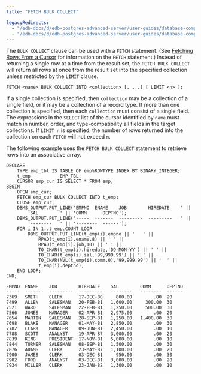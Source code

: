```yaml
---
title: "FETCH BULK COLLECT"

legacyRedirects:
  - "/edb-docs/d/edb-postgres-advanced-server/user-guides/database-compatibility-stored-procedural-language-guide/13/fetch_bulk_collect.html"
  - "/edb-docs/d/edb-postgres-advanced-server/user-guides/database-compatibility-stored-procedural-language-guide/latest/fetch_bulk_collect.html"
---
```


<div id="fetch_bulk_collect" class="registered_link"></div>

The `BULK COLLECT` clause can be used with a `FETCH` statement. (See [Fetching Rows From a Cursor](../../08_static_cursors/03_fetching_rows_from_a_cursor/#fetching_rows_from_a_cursor) for information on the `FETCH` statement.) Instead of returning a single row at a time from the result set, the `FETCH BULK COLLECT` will return all rows at once from the result set into the specified collection unless restricted by the `LIMIT` clause.

```text
FETCH <name> BULK COLLECT INTO <collection> [, ...] [ LIMIT <n> ];
```

If a single collection is specified, then `collection` may be a collection of a single field, or it may be a collection of a record type. If more than one collection is specified, then each `collection` must consist of a single field. The expressions in the `SELECT` list of the cursor identified by `name` must match in number, order, and type-compatibility all fields in the target collections. If `LIMIT n` is specified, the number of rows returned into the collection on each `FETCH` will not exceed `n`.

The following example uses the `FETCH BULK COLLECT` statement to retrieve rows into an associative array.

```text
DECLARE
    TYPE emp_tbl IS TABLE OF emp%ROWTYPE INDEX BY BINARY_INTEGER;
    t_emp           EMP_TBL;
    CURSOR emp_cur IS SELECT * FROM emp;
BEGIN
    OPEN emp_cur;
    FETCH emp_cur BULK COLLECT INTO t_emp;
    CLOSE emp_cur;
    DBMS_OUTPUT.PUT_LINE('EMPNO  ENAME    JOB        HIREDATE    ' ||
        'SAL        ' || 'COMM      DEPTNO');
    DBMS_OUTPUT.PUT_LINE('-----  -------  ---------  ---------   ' ||
        '--------   ' || '--------  ------');
    FOR i IN 1..t_emp.COUNT LOOP
        DBMS_OUTPUT.PUT_LINE(t_emp(i).empno || '   ' ||
            RPAD(t_emp(i).ename,8) || ' ' ||
            RPAD(t_emp(i).job,10) || ' ' ||
            TO_CHAR(t_emp(i).hiredate,'DD-MON-YY') || ' ' ||
            TO_CHAR(t_emp(i).sal,'99,999.99') || ' ' ||
            TO_CHAR(NVL(t_emp(i).comm,0),'99,999.99') || '  ' ||
            t_emp(i).deptno);
    END LOOP;
END;

EMPNO  ENAME    JOB        HIREDATE    SAL        COMM      DEPTNO
-----  -------  ---------  ---------   --------   --------  ------
7369   SMITH    CLERK      17-DEC-80     800.00        .00  20
7499   ALLEN    SALESMAN   20-FEB-81   1,600.00     300.00  30
7521   WARD     SALESMAN   22-FEB-81   1,250.00     500.00  30
7566   JONES    MANAGER    02-APR-81   2,975.00        .00  20
7654   MARTIN   SALESMAN   28-SEP-81   1,250.00   1,400.00  30
7698   BLAKE    MANAGER    01-MAY-81   2,850.00        .00  30
7782   CLARK    MANAGER    09-JUN-81   2,450.00        .00  10
7788   SCOTT    ANALYST    19-APR-87   3,000.00        .00  20
7839   KING     PRESIDENT  17-NOV-81   5,000.00        .00  10
7844   TURNER   SALESMAN   08-SEP-81   1,500.00        .00  30
7876   ADAMS    CLERK      23-MAY-87   1,100.00        .00  20
7900   JAMES    CLERK      03-DEC-81     950.00        .00  30
7902   FORD     ANALYST    03-DEC-81   3,000.00        .00  20
7934   MILLER   CLERK      23-JAN-82   1,300.00        .00  10
```
